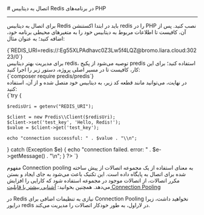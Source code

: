 

<Layout>
<Head>
<title>مستندات اتصال به Redis در PHP - لیارا</title>
<meta property="og:title" content="مستندات خدمات رایانش ابری لیارا" />
<meta property="og:description" content="مستندات اتصال به دیتابیس Redis در php"  />
<meta property="og:image" content="https://files.liara.ir/liara/logos/liara-poster.jpg" />
</Head>
# اتصال به دیتابیس Redis در برنامه‌های PHP
<hr className="mb-2" />

برای اتصال به دیتابیس Redis باید در ابتدا
اکستنشن <Important>redis</Important> را در PHP نصب کنید.
پس از آن، کافیست تا 
اطلاعات مربوط به دیتابیس خود را 
به متغیرهای محیطی برنامه خود، اضافه کنید؛ به عنوان مثال:

<div className="h-2" />
    <div dir='ltr'>
    <Highlight className="bash">
        {`REDIS_URI=redis://:Eg55XLPAdhavc0Z3Lw5f4LQZ@bromo.liara.cloud:30223/0`}
    </Highlight>
    </div>
<div className="h-2" />
برای مدیریت بهتر دیتابیس redis، توصیه می‌شود از پکیج <Important>predis</Important> استفاده کنید؛ برای این کار، کافیست تا در مسیر اصلی پروژه، دستور زیر را اجرا کنید:
<div className="h-2" />
    <div dir='ltr'>
    <Highlight className="bash">
        {`composer require predis/predis`}
    </Highlight>
    </div>
<div className="h-2" />
در نهایت، می‌توانید مانند قطعه کد زیر، به دیتابیس خود متصل شده و از آن، استفاده کنید:

<div className="h-2" />
    <div dir='ltr'>
    <Highlight className="php">
        {`<?php
require 'vendor/autoload.php';

try {
    
    $redisUri = getenv("REDIS_URI");
    
    $client = new Predis\\Client($redisUri);
    $client->set('test_key', 'Hello, Redis!');
    $value = $client->get('test_key');
    
    echo "connection successful: " . $value . "\\n";
} catch (Exception $e) {
    echo "connection failed. error: " . $e->getMessage() . "\\n";
}
?>
`}
    </Highlight>
    </div>
<div className="h-2" />

<Section id="connection-pooling" title="استفاده از Connection Pooling" />

مفهوم Connection pooling به معنای استفاده از یک مجموعه اتصالات از پیش ساخته شده برای اتصال به پایگاه داده است. این تکنیک باعث می‌شود به جای ایجاد و بستن مکرر اتصالات، از اتصالات موجود در مجموعه استفاده شود که کارایی را افزایش می‌دهد.
<Alert variant='success'>همچنین بخوانید: <a className="text-[#2196f3] " href="/dbaas/details/connection-pool">آشنایی بیشتر با قابلیت Connection Pooling</a></Alert>

در Redis نیازی به تنظیمات اضافی برای Connection Pooling نخواهید داشت، زیرا درایور <Important>redis</Important> در لاراول، به طور خودکار اتصالات را مدیریت می‌کند.

</Layout>